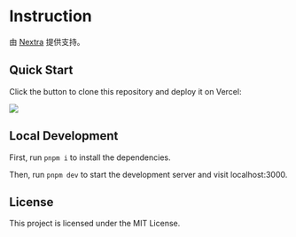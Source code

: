 # Instruction

由 [Nextra](https://nextra.site) 提供支持。

## Quick Start

Click the button to clone this repository and deploy it on Vercel:

[![](https://vercel.com/button)](https://vercel.com/new/clone?s=https%3A%2F%2Fgithub.com%2Fshuding%2Fnextra-docs-template&showOptionalTeamCreation=false)

## Local Development

First, run `pnpm i` to install the dependencies.

Then, run `pnpm dev` to start the development server and visit localhost:3000.

## License

This project is licensed under the MIT License.
